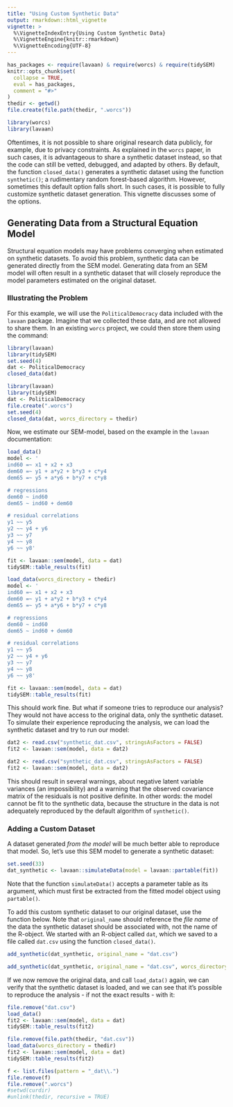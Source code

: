 ---
title: "Using Custom Synthetic Data"
output: rmarkdown::html_vignette
vignette: >
  %\VignetteIndexEntry{Using Custom Synthetic Data}
  %\VignetteEngine{knitr::rmarkdown}
  %\VignetteEncoding{UTF-8}
---

```{r, include = FALSE}
has_packages <- require(lavaan) & require(worcs) & require(tidySEM)
knitr::opts_chunk$set(
  collapse = TRUE,
  eval = has_packages,
  comment = "#>"
)
thedir <- getwd()
file.create(file.path(thedir, ".worcs"))
```

```{r setup}
library(worcs)
library(lavaan)
```

Oftentimes, it is not possible to share original research data publicly, for example, due to privacy constraints.
As explained in the `worcs` paper, in such cases, it is advantageous to share a synthetic dataset instead, so that the code can still be vetted, debugged, and adapted by others.
By default, the function `closed_data()` generates a synthetic dataset using the function `synthetic()`; a rudimentary random forest-based algorithm.
However, sometimes this default option falls short.
In such cases, it is possible to fully customize synthetic dataset generation.
This vignette discusses some of the options.

## Generating Data from a Structural Equation Model

Structural equation models may have problems converging when estimated on synthetic datasets.
To avoid this problem, synthetic data can be generated directly from the SEM model.
Generating data from an SEM model will often result in a synthetic dataset that will closely reproduce the model parameters estimated on the original dataset.

### Illustrating the Problem

For this example, we will use the `PoliticalDemocracy` data included with the `lavaan` package.
Imagine that we collected these data, and are not allowed to share them.
In an existing `worcs` project, we could then store them using the command:

```{r echo = TRUE, eval = FALSE}
library(lavaan)
library(tidySEM)
set.seed(4)
dat <- PoliticalDemocracy
closed_data(dat)
```
```{r echo = FALSE, eval = has_packages, error=FALSE, warning=FALSE, message=FALSE, results = "hide"}
library(lavaan)
library(tidySEM)
dat <- PoliticalDemocracy
file.create(".worcs")
set.seed(4)
closed_data(dat, worcs_directory = thedir)
```

Now, we estimate our SEM-model, based on the example in the `lavaan` documentation:

```{r echo = TRUE, eval = FALSE}
load_data()
model <- '
ind60 =~ x1 + x2 + x3
dem60 =~ y1 + a*y2 + b*y3 + c*y4
dem65 =~ y5 + a*y6 + b*y7 + c*y8

# regressions
dem60 ~ ind60
dem65 ~ ind60 + dem60

# residual correlations
y1 ~~ y5
y2 ~~ y4 + y6
y3 ~~ y7
y4 ~~ y8
y6 ~~ y8'

fit <- lavaan::sem(model, data = dat)
tidySEM::table_results(fit)
```
```{r echo = FALSE, eval = has_packages, error=FALSE, warning=FALSE}
load_data(worcs_directory = thedir)
model <- '
ind60 =~ x1 + x2 + x3
dem60 =~ y1 + a*y2 + b*y3 + c*y4
dem65 =~ y5 + a*y6 + b*y7 + c*y8

# regressions
dem60 ~ ind60
dem65 ~ ind60 + dem60

# residual correlations
y1 ~~ y5
y2 ~~ y4 + y6
y3 ~~ y7
y4 ~~ y8
y6 ~~ y8'

fit <- lavaan::sem(model, data = dat)
tidySEM::table_results(fit)
```

This should work fine.
But what if someone tries to reproduce our analysis?
They would not have access to the original data, only the synthetic dataset.
To simulate their experience reproducing the analysis,
we can load the synthetic dataset and try to run our model:

```{r echo = TRUE, eval = FALSE}
dat2 <- read.csv("synthetic_dat.csv", stringsAsFactors = FALSE)
fit2 <- lavaan::sem(model, data = dat2)
```
```{r echo = FALSE, eval = has_packages, error=FALSE, warning=TRUE}
dat2 <- read.csv("synthetic_dat.csv", stringsAsFactors = FALSE)
fit2 <- lavaan::sem(model, data = dat2)
```

This should result in several warnings, about negative latent variable variances (an impossibility) and a warning that the observed covariance matrix of the residuals is not positive definite.
In other words: the model cannot be fit to the synthetic data,
because the structure in the data is not adequately reproduced by the default algorithm of `synthetic()`.

### Adding a Custom Dataset

A dataset generated *from the model* will be much better able to reproduce that model.
So, let's use this SEM model to generate a synthetic dataset:

```{r eval = has_packages, echo = TRUE}
set.seed(33)
dat_synthetic <- lavaan::simulateData(model = lavaan::partable(fit))
```

Note that the function `simulateData()` accepts a parameter table as its argument,
which must first be extracted from the fitted model object using `partable()`.

To add this custom synthetic dataset to our original dataset, use the function below.
Note that `original_name` should reference the *file name* of the data the synthetic dataset should be associated with, not the name of the R-object.
We started with an R-object called `dat`, which we saved to a file called `dat.csv` using the function `closed_data()`.

```{r echo = TRUE, eval = FALSE}
add_synthetic(dat_synthetic, original_name = "dat.csv")
```
```{r echo = FALSE, eval = has_packages, error=FALSE, warning=FALSE}
add_synthetic(dat_synthetic, original_name = "dat.csv", worcs_directory = thedir)
```

If we now remove the original data, and call `load_data()` again, we can verify that the synthetic dataset is loaded, and we can see that it's possible to reproduce the analysis - if not the exact results - with it:

```{r echo = TRUE, eval = FALSE}
file.remove("dat.csv")
load_data()
fit2 <- lavaan::sem(model, data = dat)
tidySEM::table_results(fit2)
```
```{r echo = FALSE, eval = has_packages, error=FALSE, warning=FALSE}
file.remove(file.path(thedir, "dat.csv"))
load_data(worcs_directory = thedir)
fit2 <- lavaan::sem(model, data = dat)
tidySEM::table_results(fit2)
```

```{r echo = FALSE, results='hide'}
f <- list.files(pattern = "_dat\\.")
file.remove(f)
file.remove(".worcs")
#setwd(curdir)
#unlink(thedir, recursive = TRUE)
```
